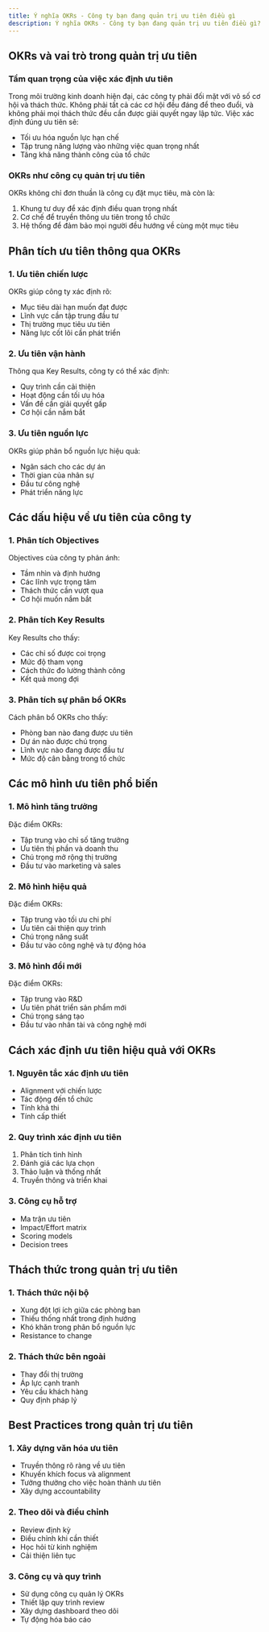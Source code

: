 ```yaml
---
title: Ý nghĩa OKRs - Công ty bạn đang quản trị ưu tiên điều gì
description: Ý nghĩa OKRs - Công ty bạn đang quản trị ưu tiên điều gì?
---
```


## OKRs và vai trò trong quản trị ưu tiên

### Tầm quan trọng của việc xác định ưu tiên
Trong môi trường kinh doanh hiện đại, các công ty phải đối mặt với vô số cơ hội và thách thức. Không phải tất cả các cơ hội đều đáng để theo đuổi, và không phải mọi thách thức đều cần được giải quyết ngay lập tức. Việc xác định đúng ưu tiên sẽ:
- Tối ưu hóa nguồn lực hạn chế
- Tập trung năng lượng vào những việc quan trọng nhất
- Tăng khả năng thành công của tổ chức

### OKRs như công cụ quản trị ưu tiên
OKRs không chỉ đơn thuần là công cụ đặt mục tiêu, mà còn là:
1. Khung tư duy để xác định điều quan trọng nhất
2. Cơ chế để truyền thông ưu tiên trong tổ chức
3. Hệ thống để đảm bảo mọi người đều hướng về cùng một mục tiêu

## Phân tích ưu tiên thông qua OKRs

### 1. Ưu tiên chiến lược
OKRs giúp công ty xác định rõ:
- Mục tiêu dài hạn muốn đạt được
- Lĩnh vực cần tập trung đầu tư
- Thị trường mục tiêu ưu tiên
- Năng lực cốt lõi cần phát triển

### 2. Ưu tiên vận hành
Thông qua Key Results, công ty có thể xác định:
- Quy trình cần cải thiện
- Hoạt động cần tối ưu hóa
- Vấn đề cần giải quyết gấp
- Cơ hội cần nắm bắt

### 3. Ưu tiên nguồn lực
OKRs giúp phân bổ nguồn lực hiệu quả:
- Ngân sách cho các dự án
- Thời gian của nhân sự
- Đầu tư công nghệ
- Phát triển năng lực

## Các dấu hiệu về ưu tiên của công ty

### 1. Phân tích Objectives
Objectives của công ty phản ánh:
- Tầm nhìn và định hướng
- Các lĩnh vực trọng tâm
- Thách thức cần vượt qua
- Cơ hội muốn nắm bắt

### 2. Phân tích Key Results
Key Results cho thấy:
- Các chỉ số được coi trọng
- Mức độ tham vọng
- Cách thức đo lường thành công
- Kết quả mong đợi

### 3. Phân tích sự phân bổ OKRs
Cách phân bổ OKRs cho thấy:
- Phòng ban nào đang được ưu tiên
- Dự án nào được chú trọng
- Lĩnh vực nào đang được đầu tư
- Mức độ cân bằng trong tổ chức

## Các mô hình ưu tiên phổ biến

### 1. Mô hình tăng trưởng
Đặc điểm OKRs:
- Tập trung vào chỉ số tăng trưởng
- Ưu tiên thị phần và doanh thu
- Chú trọng mở rộng thị trường
- Đầu tư vào marketing và sales

### 2. Mô hình hiệu quả
Đặc điểm OKRs:
- Tập trung vào tối ưu chi phí
- Ưu tiên cải thiện quy trình
- Chú trọng năng suất
- Đầu tư vào công nghệ và tự động hóa

### 3. Mô hình đổi mới
Đặc điểm OKRs:
- Tập trung vào R&D
- Ưu tiên phát triển sản phẩm mới
- Chú trọng sáng tạo
- Đầu tư vào nhân tài và công nghệ mới

## Cách xác định ưu tiên hiệu quả với OKRs

### 1. Nguyên tắc xác định ưu tiên
- Alignment với chiến lược
- Tác động đến tổ chức
- Tính khả thi
- Tính cấp thiết

### 2. Quy trình xác định ưu tiên
1. Phân tích tình hình
2. Đánh giá các lựa chọn
3. Thảo luận và thống nhất
4. Truyền thông và triển khai

### 3. Công cụ hỗ trợ
- Ma trận ưu tiên
- Impact/Effort matrix
- Scoring models
- Decision trees

## Thách thức trong quản trị ưu tiên

### 1. Thách thức nội bộ
- Xung đột lợi ích giữa các phòng ban
- Thiếu thống nhất trong định hướng
- Khó khăn trong phân bổ nguồn lực
- Resistance to change

### 2. Thách thức bên ngoài
- Thay đổi thị trường
- Áp lực cạnh tranh
- Yêu cầu khách hàng
- Quy định pháp lý

## Best Practices trong quản trị ưu tiên

### 1. Xây dựng văn hóa ưu tiên
- Truyền thông rõ ràng về ưu tiên
- Khuyến khích focus và alignment
- Tưởng thưởng cho việc hoàn thành ưu tiên
- Xây dựng accountability

### 2. Theo dõi và điều chỉnh
- Review định kỳ
- Điều chỉnh khi cần thiết
- Học hỏi từ kinh nghiệm
- Cải thiện liên tục

### 3. Công cụ và quy trình
- Sử dụng công cụ quản lý OKRs
- Thiết lập quy trình review
- Xây dựng dashboard theo dõi
- Tự động hóa báo cáo